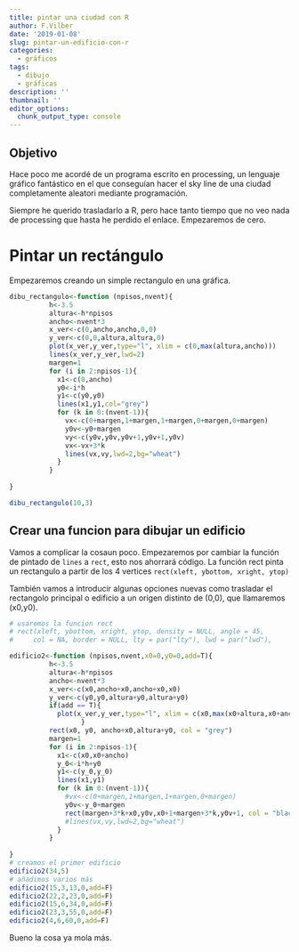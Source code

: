 ```yaml
---
title: pintar una ciudad con R
author: F.Vilber
date: '2019-01-08'
slug: pintar-un-edificio-con-r
categories:
  - gráficos
tags:
  - dibujo
  - gráficas
description: ''
thumbnail: ''
editor_options: 
  chunk_output_type: console
---
```


## Objetivo

Hace poco me acordé de un programa escrito en processing, un lenguaje gráfico fantástico en el que conseguían hacer el sky line de una ciudad completamente aleatori mediante programación.

Siempre he querido trasladarlo a R, pero hace tanto tiempo que no veo nada de processing que hasta he perdido el enlace. Empezaremos de cero.

# Pintar un rectángulo
Empezaremos creando un simple rectangulo en una gráfica.

```r
dibu_rectangulo<-function (npisos,nvent){
          h<-3.5
          altura<-h*npisos
          ancho<-nvent*3
          x_ver<-c(0,ancho,ancho,0,0)
          y_ver<-c(0,0,altura,altura,0)
          plot(x_ver,y_ver,type="l", xlim = c(0,max(altura,ancho)))
          lines(x_ver,y_ver,lwd=2)
          margen=1
          for (i in 2:npisos-1){
            x1<-c(0,ancho)
            y0<-i*h
            y1<-c(y0,y0)
            lines(x1,y1,col="grey")
            for (k in 0:(nvent-1)){
              vx<-c(0+margen,1+margen,1+margen,0+margen,0+margen)
              y0v<-y0+margen
              vy<-c(y0v,y0v,y0v+1,y0v+1,y0v)
              vx<-vx+3*k
              lines(vx,vy,lwd=2,bg="wheat")
            }
          }
          
}

dibu_rectangulo(10,3)
```

## Crear una funcion para dibujar un edificio
Vamos a complicar la cosaun poco. Empezaremos por cambiar la función de pintado de `lines` a `rect`, esto nos ahorrará código. La función rect pinta un rectangulo a partir de los 4 vertices `rect(xleft, ybottom, xright, ytop)`

También vamos a introducir algunas opciones nuevas como trasladar el rectangolo principal o edificio a un origen distinto de (0,0), que llamaremos (x0,y0).


```r
# usaremos la funcion rect
# rect(xleft, ybottom, xright, ytop, density = NULL, angle = 45,
#     col = NA, border = NULL, lty = par("lty"), lwd = par("lwd"),

edificio2<-function (npisos,nvent,x0=0,y0=0,add=T){
          h<-3.5
          altura<-h*npisos
          ancho<-nvent*3
          x_ver<-c(x0,ancho+x0,ancho+x0,x0)
          y_ver<-c(y0,y0,altura+y0,altura+y0)
          if(add == T){
            plot(x_ver,y_ver,type="l", xlim = c(x0,max(x0+altura,x0+ancho)))
                  }
          rect(x0, y0, ancho+x0,altura+y0, col = "grey")
          margen=1
          for (i in 2:npisos-1){
            x1<-c(x0,x0+ancho)
            y_0<-i*h+y0
            y1<-c(y_0,y_0)
            lines(x1,y1)
            for (k in 0:(nvent-1)){
              #vx<-c(0+margen,1+margen,1+margen,0+margen)
              y0v<-y_0+margen
              rect(margen+3*k+x0,y0v,x0+1+margen+3*k,y0v+1, col = "black")
              #lines(vx,vy,lwd=2,bg="wheat")
            }
          }
          
}
# creamos el primer edificio
edificio2(34,5)
# añadimos varios más
edificio2(15,3,13,0,add=F)
edificio2(22,2,23,0,add=F)
edificio2(15,6,34,0,add=F)
edificio2(23,3,55,0,add=F)
edificio2(4,6,60,0,add=F)

```
Bueno la cosa ya mola más.

